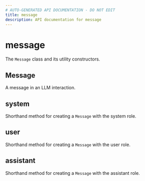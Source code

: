 ```yaml
---
# AUTO-GENERATED API DOCUMENTATION - DO NOT EDIT
title: message
description: API documentation for message
---
```


# message

The `Message` class and its utility constructors.

## <ApiType type="Class" path="messages/message/index" symbolName="Message" /> Message

A message in an LLM interaction.

## <ApiType type="Function" path="messages/message/index" symbolName="system" /> system

Shorthand method for creating a `Message` with the system role.

## <ApiType type="Function" path="messages/message/index" symbolName="user" /> user

Shorthand method for creating a `Message` with the user role.

## <ApiType type="Function" path="messages/message/index" symbolName="assistant" /> assistant

Shorthand method for creating a `Message` with the assistant role.

